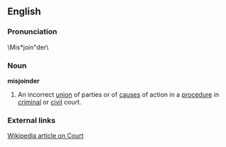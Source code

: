 ==English==
=== Pronunciation ===
\Mis*join"der\
=== Noun ===
'''misjoinder'''
# An incorrect [[union]] of parties or of [[causes]] of action in a [[procedure]] in [[criminal]] or [[civil]] court.
=== External links ===
[[:w:court|Wikipedia article on Court]]